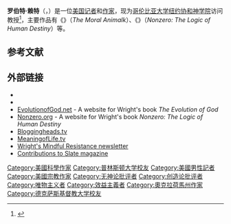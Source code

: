{{Infobox person
| name               = Robert Wright
| image              = Robert Wright journalist.jpg
| birth_date         = {{Birth date and age|1957|01|15}}
| birth_place        = [[俄克拉何马州|俄克拉何马州]][[劳顿_(俄克拉何马州)|劳顿]]
| education          = [[普林斯顿大学|普林斯顿大学]]
| occupation         = 
| alias              = Bob Wright
| title              = 
| spouse             = Lisa Wright
| children           = 2
| credits            = 
| URL                = {{website|http://bloggingheads.tv}}{{br}}{{website|http://meaningoflife.tv}}<br>{{website|https://mindfulresistance.net}}
}}
'''罗伯特·赖特'''（{{lang-en|Robert Wright}}，{{bd|1957年|1月15日|}}）是一位[[美国|美国]][[记者|记者]]和[[作家|作家]]，现为[[哥伦比亚大学|哥伦比亚大学]][[纽约协和神学院|纽约协和神学院]]访问教授<ref name="uts-profile">{{cite web |title=Robert Wright |url=https://utsnyc.edu/faculty/robert-wright/ |website=Union Theological Seminary |access-date=24 November 2019}}</ref>，主要作品有《{{le|道德的动物|The Moral Animal|道德的动物——我们为什么如此}}》（''The Moral Animalk''）、《{{le|非零和时代|Nonzero: The Logic of Human Destiny|非零和博弈——人类命运的逻辑}}》（''Nonzero: The Logic of Human Destiny''）等。

== 参考文献 ==
{{reflist}}
== 外部链接 ==
* {{Twitter}}
* {{C-SPAN|Robert Wright}}
* [http://evolutionofgod.net/ EvolutionofGod.net] - A website for Wright's book ''The Evolution of God''
* [http://nonzero.org Nonzero.org] - A website for Wright's book ''Nonzero: The Logic of Human Destiny''
* [http://bloggingheads.tv Bloggingheads.tv]
* [http://www.meaningoflife.tv MeaningofLife.tv]
* [https://mindfulresistance.net Wright's Mindful Resistance newsletter]
* [http://www.slate.com/authors.robert_wright.html Contributions to Slate magazine]

{{evolutionary psychology}}

{{Authority control}}

{{DEFAULTSORT:Wright, Robert}}

[[Category:美國科學作家|Category:美國科學作家]]
[[Category:普林斯顿大学校友|Category:普林斯顿大学校友]]
[[Category:美國男性記者|Category:美國男性記者]]
[[Category:美國宗教作家|Category:美國宗教作家]]
[[Category:无神论批评者|Category:无神论批评者]]
[[Category:创造论批评者|Category:创造论批评者]]
[[Category:唯物主义者|Category:唯物主义者]]
[[Category:效益主義者|Category:效益主義者]]
[[Category:奧克拉荷馬州作家|Category:奧克拉荷馬州作家]]
[[Category:德克萨斯基督教大学校友|Category:德克萨斯基督教大学校友]]